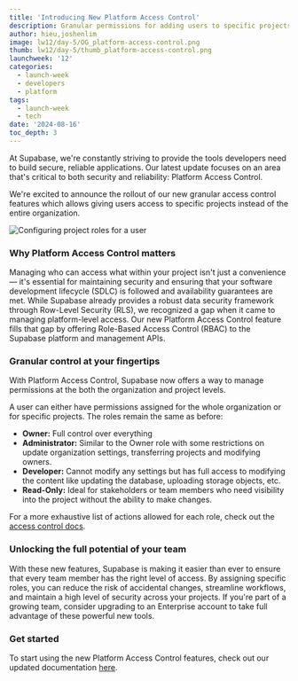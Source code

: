 ```yaml
---
title: 'Introducing New Platform Access Control'
description: Granular permissions for adding users to specific projects in an Supabase organization.
author: hieu,joshenlim
image: lw12/day-5/OG_platform-access-control.png
thumb: lw12/day-5/thumb_platform-access-control.png
launchweek: '12'
categories:
  - launch-week
  - developers
  - platform
tags:
  - launch-week
  - tech
date: '2024-08-16'
toc_depth: 3
---
```


At Supabase, we're constantly striving to provide the tools developers need to build secure, reliable applications. Our latest update focuses on an area that's critical to both security and reliability: Platform Access Control.

We're excited to announce the rollout of our new granular access control features which allows giving users access to specific projects instead of the entire organization.

![Configuring project roles for a user](/images/blog/lw12/day-5/access-control.png)

### Why Platform Access Control matters

Managing who can access what within your project isn't just a convenience — it's essential for maintaining security and ensuring that your software development lifecycle (SDLC) is followed and availability guarantees are met. While Supabase already provides a robust data security framework through Row-Level Security (RLS), we recognized a gap when it came to managing platform-level access. Our new Platform Access Control feature fills that gap by offering Role-Based Access Control (RBAC) to the Supabase platform and management APIs.

### Granular control at your fingertips

With Platform Access Control, Supabase now offers a way to manage permissions at the both the organization and project levels.

A user can either have permissions assigned for the whole organization or for specific projects. The roles remain the same as before:

- **Owner:** Full control over everything
- **Administrator:** Similar to the Owner role with some restrictions on update organization settings, transferring projects and modifying owners.
- **Developer:** Cannot modify any settings but has full access to modifying the content like updating the database, uploading storage objects, etc.
- **Read-Only:** Ideal for stakeholders or team members who need visibility into the project without the ability to make changes.

For a more exhaustive list of actions allowed for each role, check out the [access control docs](/docs/guides/platform/access-control#organization-scoped-roles-vs-project-scoped-roles).

### Unlocking the full potential of your team

With these new features, Supabase is making it easier than ever to ensure that every team member has the right level of access. By assigning specific roles, you can reduce the risk of accidental changes, streamline workflows, and maintain a high level of security across your projects. If you're part of a growing team, consider upgrading to an Enterprise account to take full advantage of these powerful new tools.

### Get started

To start using the new Platform Access Control features, check out our updated documentation [here](/docs/guides/platform/access-control).
